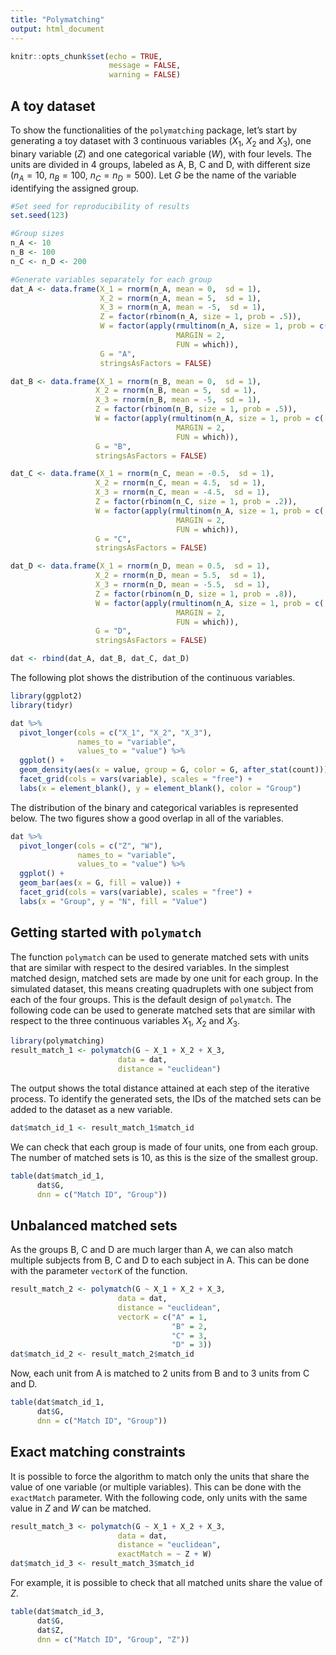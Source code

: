 ```yaml
---
title: "Polymatching"
output: html_document
---
```


```r
knitr::opts_chunk$set(echo = TRUE, 
                      message = FALSE, 
                      warning = FALSE)
```

## A toy dataset

To show the functionalities of the `polymatching` package, let's start by generating a toy dataset with 3 continuous variables ($X_1$, $X_2$ and $X_3$), one binary variable ($Z$) and one categorical variable ($W$), with four levels. The units are divided in 4 groups, labeled as A, B, C and D, with different size ($n_A = 10$, $n_B = 100$, $n_C = n_D = 500$). Let $G$ be the name of the variable identifying the assigned group.

```r
#Set seed for reproducibility of results
set.seed(123)

#Group sizes
n_A <- 10
n_B <- 100
n_C <- n_D <- 200

#Generate variables separately for each group
dat_A <- data.frame(X_1 = rnorm(n_A, mean = 0,  sd = 1), 
                    X_2 = rnorm(n_A, mean = 5,  sd = 1), 
                    X_3 = rnorm(n_A, mean = -5,  sd = 1), 
                    Z = factor(rbinom(n_A, size = 1, prob = .5)),
                    W = factor(apply(rmultinom(n_A, size = 1, prob = c(.25, .25, .25, .25)) == 1, 
                                     MARGIN = 2, 
                                     FUN = which)),
                    G = "A",
                    stringsAsFactors = FALSE)

dat_B <- data.frame(X_1 = rnorm(n_B, mean = 0,  sd = 1), 
                   X_2 = rnorm(n_B, mean = 5,  sd = 1), 
                   X_3 = rnorm(n_B, mean = -5,  sd = 1), 
                   Z = factor(rbinom(n_B, size = 1, prob = .5)),
                   W = factor(apply(rmultinom(n_A, size = 1, prob = c(.25, .25, .25, .25)) == 1, 
                                     MARGIN = 2, 
                                     FUN = which)),
                   G = "B",
                   stringsAsFactors = FALSE)

dat_C <- data.frame(X_1 = rnorm(n_C, mean = -0.5,  sd = 1), 
                   X_2 = rnorm(n_C, mean = 4.5,  sd = 1), 
                   X_3 = rnorm(n_C, mean = -4.5,  sd = 1), 
                   Z = factor(rbinom(n_C, size = 1, prob = .2)),
                   W = factor(apply(rmultinom(n_A, size = 1, prob = c(.1, .2, .3, .4)) == 1, 
                                     MARGIN = 2, 
                                     FUN = which)),
                   G = "C",
                   stringsAsFactors = FALSE)

dat_D <- data.frame(X_1 = rnorm(n_D, mean = 0.5,  sd = 1), 
                   X_2 = rnorm(n_D, mean = 5.5,  sd = 1), 
                   X_3 = rnorm(n_D, mean = -5.5,  sd = 1), 
                   Z = factor(rbinom(n_D, size = 1, prob = .8)),
                   W = factor(apply(rmultinom(n_A, size = 1, prob = c(.4, .3, .2, .1)) == 1, 
                                     MARGIN = 2, 
                                     FUN = which)),
                   G = "D",
                   stringsAsFactors = FALSE)

dat <- rbind(dat_A, dat_B, dat_C, dat_D)
```

The following plot shows the distribution of the continuous variables.

```r
library(ggplot2)
library(tidyr)

dat %>%
  pivot_longer(cols = c("X_1", "X_2", "X_3"), 
               names_to = "variable", 
               values_to = "value") %>%
  ggplot() + 
  geom_density(aes(x = value, group = G, color = G, after_stat(count))) +
  facet_grid(cols = vars(variable), scales = "free") +
  labs(x = element_blank(), y = element_blank(), color = "Group")
```

The distribution of the binary and categorical variables is represented below. The two figures show a good overlap in all of the variables. 

```r
dat %>%
  pivot_longer(cols = c("Z", "W"), 
               names_to = "variable", 
               values_to = "value") %>%
  ggplot() + 
  geom_bar(aes(x = G, fill = value)) +
  facet_grid(cols = vars(variable), scales = "free") +
  labs(x = "Group", y = "N", fill = "Value")
```

## Getting started with `polymatch`

The function `polymatch` can be used to generate matched sets with units that are similar with respect to the desired variables. In the simplest matched design, matched sets are made by one unit for each group. In the simulated dataset, this means creating quadruplets with one subject from each of the four groups. This is the default design of `polymatch`. The following code can be used to generate matched sets that are similar with respect to the three continuous variables $X_1$, $X_2$ and $X_3$.

```r
library(polymatching)
result_match_1 <- polymatch(G ~ X_1 + X_2 + X_3, 
                        data = dat,
                        distance = "euclidean")
```

The output shows the total distance attained at each step of the iterative process. To identify the generated sets, the IDs of the matched sets can be added to the dataset as a new variable.

```r
dat$match_id_1 <- result_match_1$match_id
```

We can check that each group is made of four units, one from each group. The number of matched sets is 10, as this is the size of the smallest group. 

```r
table(dat$match_id_1, 
      dat$G, 
      dnn = c("Match ID", "Group"))
```

## Unbalanced matched sets

As the groups B, C and D are much larger than A, we can also match multiple subjects from B, C and D to each subject in A. This can be done with the parameter `vectorK` of the function.

```r
result_match_2 <- polymatch(G ~ X_1 + X_2 + X_3, 
                        data = dat,
                        distance = "euclidean",
                        vectorK = c("A" = 1, 
                                    "B" = 2,
                                    "C" = 3,
                                    "D" = 3))
dat$match_id_2 <- result_match_2$match_id
```

Now, each unit from A is matched to 2 units from B and to 3 units from C and D.

```r
table(dat$match_id_1, 
      dat$G, 
      dnn = c("Match ID", "Group"))
```

## Exact matching constraints

It is possible to force the algorithm to match only the units that share the value of one variable (or multiple variables). This can be done with the `exactMatch` parameter. With the following code, only units with the same value in $Z$ and $W$ can be matched.

```r
result_match_3 <- polymatch(G ~ X_1 + X_2 + X_3, 
                        data = dat,
                        distance = "euclidean",
                        exactMatch = ~ Z + W)
dat$match_id_3 <- result_match_3$match_id
```

For example, it is possible to check that all matched units share the value of $Z$. 

```r
table(dat$match_id_3, 
      dat$G, 
      dat$Z,
      dnn = c("Match ID", "Group", "Z"))
```
